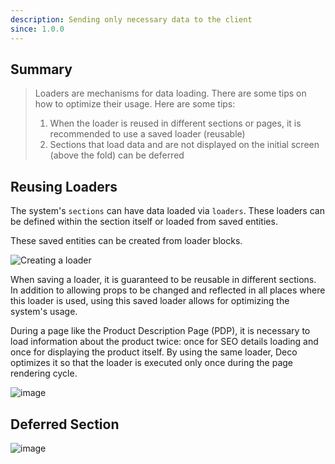 ```yaml
---
description: Sending only necessary data to the client
since: 1.0.0
---
```


## Summary

> Loaders are mechanisms for data loading. There are some tips on how to
> optimize their usage. Here are some tips:
>
> 1. When the loader is reused in different sections or pages, it is recommended
>    to use a saved loader (reusable)
> 2. Sections that load data and are not displayed on the initial screen (above
>    the fold) can be deferred

## Reusing Loaders

The system's `sections` can have data loaded via `loaders`. These loaders can be
defined within the section itself or loaded from saved entities.

These saved entities can be created from loader blocks.

![Creating a loader](https://github.com/deco-sites/starting/assets/882438/47c63784-4839-4d97-aff4-8c1e8e18332a)

When saving a loader, it is guaranteed to be reusable in different sections. In
addition to allowing props to be changed and reflected in all places where this
loader is used, using this saved loader allows for optimizing the system's
usage.

During a page like the Product Description Page (PDP), it is necessary to load
information about the product twice: once for SEO details loading and once for
displaying the product itself. By using the same loader, Deco optimizes it so
that the loader is executed only once during the page rendering cycle.

![image](https://github.com/deco-sites/starting/assets/882438/a39e3806-89e4-4b22-a179-491c048b18f7)

## Deferred Section

![image](https://github.com/deco-sites/starting/assets/882438/06b0fde3-874f-4b26-84b5-d4a41c94e5de)
